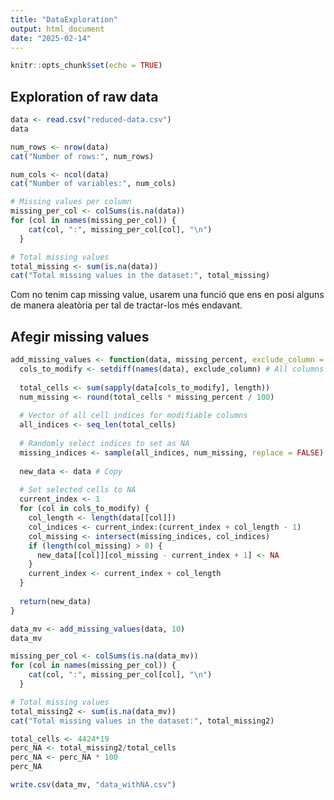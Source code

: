 ```yaml
---
title: "DataExploration"
output: html_document
date: "2025-02-14"
---
```


```r
knitr::opts_chunk$set(echo = TRUE)
```

## Exploration of raw data

```r
data <- read.csv("reduced-data.csv")
data
```

```r
num_rows <- nrow(data)
cat("Number of rows:", num_rows)
```

```r
num_cols <- ncol(data)
cat("Number of variables:", num_cols)
```

```r
# Missing values per column
missing_per_col <- colSums(is.na(data))
for (col in names(missing_per_col)) {
    cat(col, ":", missing_per_col[col], "\n")
  }
```

```r
# Total missing values
total_missing <- sum(is.na(data))
cat("Total missing values in the dataset:", total_missing)
```

Com no tenim cap missing value, usarem una funció que ens en posi alguns de manera aleatòria per tal de tractar-los més endavant.

## Afegir missing values

```r

add_missing_values <- function(data, missing_percent, exclude_column = "Target") {
  cols_to_modify <- setdiff(names(data), exclude_column) # All columns except Target
  
  total_cells <- sum(sapply(data[cols_to_modify], length))
  num_missing <- round(total_cells * missing_percent / 100)
  
  # Vector of all cell indices for modifiable columns
  all_indices <- seq_len(total_cells)
  
  # Randomly select indices to set as NA
  missing_indices <- sample(all_indices, num_missing, replace = FALSE)
  
  new_data <- data # Copy
  
  # Set selected cells to NA
  current_index <- 1
  for (col in cols_to_modify) {
    col_length <- length(data[[col]])
    col_indices <- current_index:(current_index + col_length - 1)
    col_missing <- intersect(missing_indices, col_indices)
    if (length(col_missing) > 0) {
      new_data[[col]][col_missing - current_index + 1] <- NA
    }
    current_index <- current_index + col_length
  }
  
  return(new_data)
}

data_mv <- add_missing_values(data, 10)
data_mv
```

```r
missing_per_col <- colSums(is.na(data_mv))
for (col in names(missing_per_col)) {
    cat(col, ":", missing_per_col[col], "\n")
  }
```
```r
# Total missing values
total_missing2 <- sum(is.na(data_mv))
cat("Total missing values in the dataset:", total_missing2)
```

```r
total_cells <- 4424*19
perc_NA <- total_missing2/total_cells
perc_NA <- perc_NA * 100
perc_NA
```

```r
write.csv(data_mv, "data_withNA.csv")
```